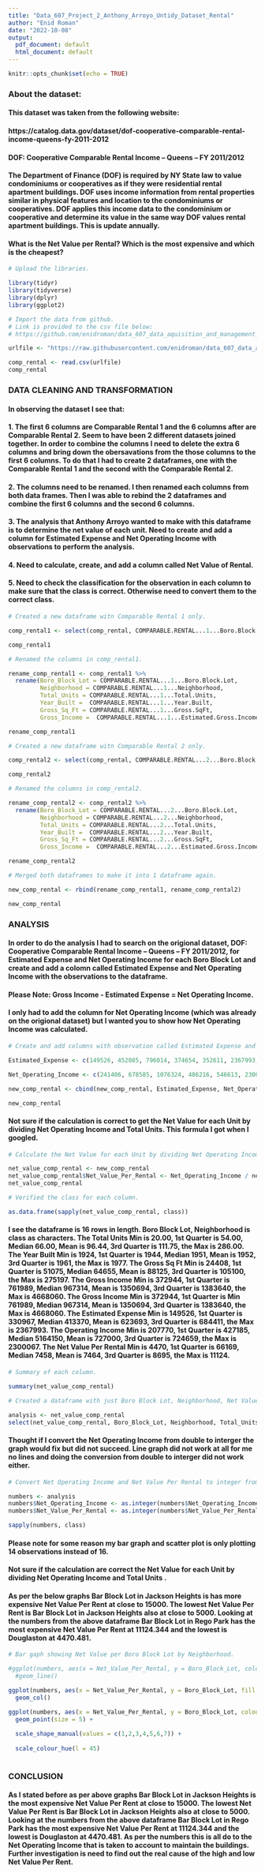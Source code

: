 ---
title: "Data_607_Project_2_Anthony_Arroyo_Untidy_Dataset_Rental"
author: "Enid Roman"
date: "2022-10-08"
output:
  pdf_document: default
  html_document: default
---

```{r setup, include=FALSE}
knitr::opts_chunk$set(echo = TRUE)
```

### **About the dataset:**

#### This dataset was taken from the following website:

#### https://catalog.data.gov/dataset/dof-cooperative-comparable-rental-income-queens-fy-2011-2012

#### DOF: Cooperative Comparable Rental Income – Queens – FY 2011/2012

#### The Department of Finance (DOF) is required by NY State law to value condominiums or cooperatives as if they were residential rental apartment buildings. DOF uses income information from rental properties similar in physical features and location to the condominiums or cooperatives. DOF applies this income data to the condominium or cooperative and determine its value in the same way DOF values rental apartment buildings. This is update annually.

#### What is the Net Value per Rental? Which is the most expensive and which is the cheapest?

```{r}
# Upload the libraries.

library(tidyr)
library(tidyverse)
library(dplyr)
library(ggplot2)
```

```{r}
# Import the data from github. 
# Link is provided to the csv file below: 
# https://github.com/enidroman/data_607_data_aquisition_and_management_project/blob/main/Anthony%20Arroyo%20Untidy%20Dataset%20Rental.csv

urlfile <- "https://raw.githubusercontent.com/enidroman/data_607_data_aquisition_and_management_project/main/Anthony%20Arroyo%20Untidy%20Dataset%20Rental.csv"

comp_rental <- read.csv(urlfile)
comp_rental
```
### **DATA CLEANING AND TRANSFORMATION**

#### In observing the dataset I see that: 

#### 1. The first 6 columns are Comparable Rental 1 and the 6 columns after are Comparable Rental 2. Seem to have been 2 different datasets joined together. In order to combine the columns I need to delete the extra 6 columns and bring down the obersavations from the those columns to the first 6 columns. To do that I had to create 2 dataframes, one with the Comparable Rental 1 and the second with the Comparable Rental 2. 

#### 2. The columns need to be renamed. I then renamed each columns from both data frames. Then I was able to rebind the 2 dataframes and combine the first 6 columns and the second 6 columns. 

#### 3. The analysis that Anthony Arroyo wanted to make with this dataframe is to determine the net value of each unit. Need to create and add a column for Estimated Expense and Net Operating Income with observations to perform the analysis. 

#### 4. Need to calculate, create, and add a column called Net Value of Rental. 

#### 5. Need to check the classification for the observation in each column to make sure that the class is correct. Otherwise need to convert them to the correct class. 

```{r}
# Created a new dataframe witn Comparable Rental 1 only.

comp_rental1 <- select(comp_rental, COMPARABLE.RENTAL...1...Boro.Block.Lot, COMPARABLE.RENTAL...1...Neighborhood, COMPARABLE.RENTAL...1...Total.Units, COMPARABLE.RENTAL...1...Year.Built, COMPARABLE.RENTAL...1...Gross.SqFt, COMPARABLE.RENTAL...1...Estimated.Gross.Income)

comp_rental1
```
```{r}
# Renamed the columns in comp_rental1.

rename_comp_rental1 <- comp_rental1 %>% 
  rename(Boro_Block_Lot = COMPARABLE.RENTAL...1...Boro.Block.Lot, 
         Neighborhood = COMPARABLE.RENTAL...1...Neighborhood, 
         Total_Units = COMPARABLE.RENTAL...1...Total.Units, 
         Year_Built =  COMPARABLE.RENTAL...1...Year.Built, 
         Gross_Sq_Ft = COMPARABLE.RENTAL...1...Gross.SqFt, 
         Gross_Income =  COMPARABLE.RENTAL...1...Estimated.Gross.Income)

rename_comp_rental1
```

```{r}
# Created a new dataframe witn Comparable Rental 2 only.

comp_rental2 <- select(comp_rental, COMPARABLE.RENTAL...2...Boro.Block.Lot, COMPARABLE.RENTAL...2...Neighborhood, COMPARABLE.RENTAL...2...Total.Units, COMPARABLE.RENTAL...2...Year.Built, COMPARABLE.RENTAL...2...Gross.SqFt, COMPARABLE.RENTAL...2...Estimated.Gross.Income)

comp_rental2
```

```{r}
# Renamed the columns in comp_rental2.

rename_comp_rental2 <- comp_rental2 %>% 
  rename(Boro_Block_Lot = COMPARABLE.RENTAL...2...Boro.Block.Lot, 
         Neighborhood = COMPARABLE.RENTAL...2...Neighborhood, 
         Total_Units = COMPARABLE.RENTAL...2...Total.Units, 
         Year_Built =  COMPARABLE.RENTAL...2...Year.Built, 
         Gross_Sq_Ft = COMPARABLE.RENTAL...2...Gross.SqFt, 
         Gross_Income =  COMPARABLE.RENTAL...2...Estimated.Gross.Income)

rename_comp_rental2
```

```{r}
# Merged both dataframes to make it into 1 dataframe again. 

new_comp_rental <- rbind(rename_comp_rental1, rename_comp_rental2)

new_comp_rental
```
### **ANALYSIS**

#### In order to do the analysis I had to search on the origional dataset, DOF: Cooperative Comparable Rental Income – Queens – FY 2011/2012, for Estimated Expense and Net Operating Income for each Boro Block Lot and create and add a colomn called Estimated Expense and Net Operating Income with the observations to the dataframe.  

#### Please Note: Gross Income - Estimated Expense = Net Operating Income. 

#### I only had to add the column for Net Operating Income (which was already on the origional dataset) but I wanted you to show how Net Operating Income was calculated. 

```{r}
# Create and add columns with observation called Estimated Expense and Net Operating Income to be able to perform my analysis. 

Estimated_Expense <- c(149526, 452085, 796014, 374654, 352611, 2367993, 357727, 149526, 165174, 1026891, 553582, 266036, 1461326, 647210, 484086, 374654)

Net_Operating_Income <- c(241406, 678585, 1076324, 486216, 546613, 2300067, 456342, 241406, 207770, 862881, 481823, 339713, 2059223, 573530, 593886, 486216)

new_comp_rental <- cbind(new_comp_rental, Estimated_Expense, Net_Operating_Income)

new_comp_rental
```
#### Not sure if the calculation is correct to get the Net Value for each Unit by dividing Net Operating Income and Total Units. This formula I got when I googled.  

```{r}
# Calculate the Net Value for each Unit by dividing Net Operating Income and Total Units at the same time create a new column called Net Value Per Unit.

net_value_comp_rental <- new_comp_rental
net_value_comp_rental$Net_Value_Per_Rental <- Net_Operating_Income / new_comp_rental$Total_Units
net_value_comp_rental
```
```{r}
# Verified the class for each column. 

as.data.frame(sapply(net_value_comp_rental, class))
```

#### I see the dataframe is 16 rows in length. Boro Block Lot, Neighborhood is class as characters. The Total Units Min is 20.00, 1st Quarter is 54.00, Median 66.00, Mean is 96.44, 3rd Quarter is 111.75, the Max is 286.00. The Year Built Min is 1924, 1st Quarter is 1944, Median 1951, Mean is 1952, 3rd Quarter is 1961, the Max is 1977. The Gross Sq Ft Min is 24408, 1st Quarter is 51075, Median 64655, Mean is 88125, 3rd Quarter is 105100, the Max is 275197. The Gross Income Min is 372944, 1st Quarter is 761989, Median 967314, Mean is 1350694, 3rd Quarter is 1383640, the Max is 4668060. The Gross Income Min is 372944, 1st Quarter is Min 761989, Median 967314, Mean is 1350694, 3rd Quarter is 1383640, the Max is 4668060. The Estimated Expense Min is 149526, 1st Quarter is 330967, Median 413370, Mean is 623693, 3rd Quarter is 684411, the Max is 2367993. The Operating Income Min is 207770, 1st Quarter is 427185, Median 5164150, Mean is 727000, 3rd Quarter is 724659, the Max is 2300067. The Net Value Per Rental Min is 4470, 1st Quarter is 66169, Median 7458, Mean is 7464, 3rd Quarter is 8695, the Max is 11124.

```{r}
# Summary of each column. 

summary(net_value_comp_rental)
```

```{r}
# Created a dataframe with just Boro Block Lot, Neighborhood, Net Value Per Rentsl.

analysis <- net_value_comp_rental   
select(net_value_comp_rental, Boro_Block_Lot, Neighborhood, Total_Units, Net_Operating_Income, Net_Value_Per_Rental)
```
#### Thought if I convert the Net Operating Income from double to interger the graph would fix but did not succeed. Line graph did not work at all for me no lines and doing the conversion from double to interger did not work either. 

```{r}
# Convert Net Operating Income and Net Value Per Rental to integer from double.

numbers <- analysis
numbers$Net_Operating_Income <- as.integer(numbers$Net_Operating_Income)      # First column is a double.
numbers$Net_Value_Per_Rental <- as.integer(numbers$Net_Value_Per_Rental)      # Second column is a double.

sapply(numbers, class)
```


#### Please note for some reason my bar graph and scatter plot is only plotting 14 observations instead of 16.

#### Not sure if the calculation are correct the Net Value for each Unit by dividing Net Operating Income and Total Units .

#### As per the below graphs Bar Block Lot in Jackson Heights is has more expensive Net Value Per Rent at close to 15000. The lowest Net Value Per Rent is Bar Block Lot in Jackson Heights also at close to 5000. Looking at the numbers from the above dataframe Bar Block Lot in Rego Park has the most expensive Net Value Per Rent at 11124.344 and the lowest is Douglaston at 4470.481.  

```{r}
# Bar gaph showing Net Value per Boro Block Lot by Neighborhood. 

#ggplot(numbers, aes(x = Net_Value_Per_Rental, y = Boro_Block_Lot, colour = Neighborhood)) +
  #geom_line()

ggplot(numbers, aes(x = Net_Value_Per_Rental, y = Boro_Block_Lot, fill = Neighborhood)) +
  geom_col()
```

```{r}
ggplot(numbers, aes(x = Net_Value_Per_Rental, y = Boro_Block_Lot, colour = Neighborhood)) +
  geom_point(size = 5) +
  
  scale_shape_manual(values = c(1,2,3,4,5,6,7)) +
 
  scale_colour_hue(l = 45)
  
```

### **CONCLUSION**

#### As I stated before as per above graphs Bar Block Lot in Jackson Heights is the most expensive Net Value Per Rent at close to 15000. The lowest Net Value Per Rent is Bar Block Lot in Jackson Heights also at close to 5000. Looking at the numbers from the above dataframe Bar Block Lot in Rego Park has the most expensive Net Value Per Rent at 11124.344 and the lowest is Douglaston at 4470.481. As per the numbers this is all do to the Net Operating Income that is taken to account to maintain the buildings. Further investigation is need to find out the real cause of the high and low Net Value Per Rent. 



